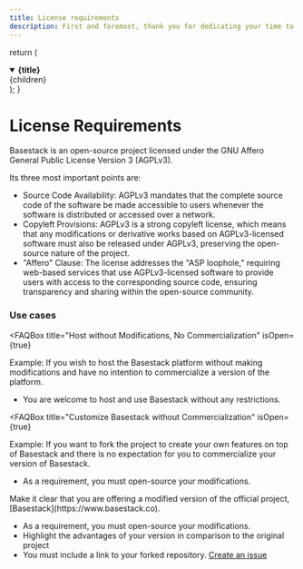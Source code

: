 ```yaml
---
title: License requirements
description: First and foremost, thank you for dedicating your time to enhance the platform.
---
```


  return (
    <details open={isOpen}>
      <summary>
        <strong className="text-lg">{title}</strong>
      </summary>
      <div className="nx-p-2">{children}</div>
    </details>
  );
}

# License Requirements

Basestack is an open-source project licensed under the GNU Affero General Public License Version 3 (AGPLv3).

Its three most important points are:

- Source Code Availability: AGPLv3 mandates that the complete source code of the software be made accessible to users whenever the software is distributed or accessed over a network.
- Copyleft Provisions: AGPLv3 is a strong copyleft license, which means that any modifications or derivative works based on AGPLv3-licensed software must also be released under AGPLv3, preserving the open-source nature of the project.
- "Affero" Clause: The license addresses the "ASP loophole," requiring web-based services that use AGPLv3-licensed software to provide users with access to the corresponding source code, ensuring transparency and sharing within the open-source community.

### Use cases

<FAQBox
  title="Host without Modifications, No Commercialization"
  isOpen={true}
>

Example: If you wish to host the Basestack platform without making modifications and have no intention to commercialize a version of the platform.

- You are welcome to host and use Basestack without any restrictions.

</FAQBox>

<FAQBox
  title="Customize Basestack without Commercialization"
  isOpen={true}
>
  Example: If you want to fork the project to create your own features on top of Basestack and there is no expectation for you to commercialize your version of Basestack.

- As a requirement, you must open-source your modifications.

</FAQBox>

<FAQBox title="Commercialize your own version" isOpen={true}>
 Make it clear that you are offering a modified version of the official project, [Basestack](https://www.basestack.co).

- As a requirement, you must open-source your modifications.
- Highlight the advantages of your version in comparison to the original project
- You must include a link to your forked repository. [Create an issue](https://github.com/Storytics/monolock/issues)

</FAQBox>
